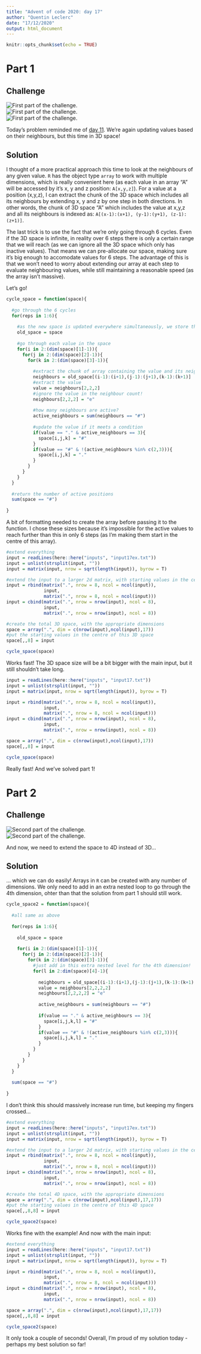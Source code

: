 ```yaml
---
title: "Advent of code 2020: day 17"
author: "Quentin Leclerc"
date: "17/12/2020"
output: html_document
---
```


```r
knitr::opts_chunk$set(echo = TRUE)
```

# Part 1

## Challenge

![First part of the challenge.](../img/day17a1.jpg)\
![First part of the challenge.](../img/day17a2.jpg)\
![First part of the challenge.](../img/day17a3.jpg)\

Today's problem reminded me of
[day 11](https://htmlpreview.github.io/?https://github.com/qleclerc/adventofcode20/blob/master/reports/day11.html).
We're again updating values based on their neighbours, but this time in 3D space! 

## Solution

I thought of a more practical approach this time to look at the neighbours of
any given value. `R` has the object type `array` to work with multiple
dimensions, which is really convenient here (as each value in an array "A" will
be accessed by it's x, y and z position: `A[x,y,z]`). For a value at a position
(x,y,z), I can extract the chunk of the 3D space which includes all its
neighbours by extending x, y and z by one step in both directions. In other
words, the chunk of 3D space "A"  which includes the value at x,y,z and all its 
neighbours is indexed as: `A[(x-1):(x+1), (y-1):(y+1), (z-1):(z+1)]`.

The last trick is to use the fact that we're only going through 6 cycles. Even
if the 3D space is infinite, in reality over 6 steps there is only a certain
range that we will reach (as we can ignore all the 3D space which only has inactive
values). That means we can pre-allocate our space, making sure it's big enough
to accomodate values for 6 steps. The advantage of this is that we won't need
to worry about extending our array at each step to evaluate neighbouring values,
while still maintaining a reasonable speed (as the array isn't massive).

Let's go!

```r

cycle_space = function(space){
  
  #go through the 6 cycles
  for(reps in 1:6){
    
    #as the new space is updated everywhere simultaneously, we store the old space
    old_space = space
    
    #go through each value in the space
    for(i in 2:(dim(space)[1]-1)){
      for(j in 2:(dim(space)[2]-1)){
        for(k in 2:(dim(space)[3]-1)){
          
          #extract the chunk of array containing the value and its neighbours
          neighbours = old_space[(i-1):(i+1),(j-1):(j+1),(k-1):(k+1)]
          #extract the value
          value = neighbours[2,2,2]
          #ignore the value in the neighbour count!
          neighbours[2,2,2] = "e"
          
          #how many neighbours are active?
          active_neighbours = sum(neighbours == "#")
          
          #update the value if it meets a condition
          if(value == "." & active_neighbours == 3){
            space[i,j,k] = "#"
          }
          if(value == "#" & !(active_neighbours %in% c(2,3))){
            space[i,j,k] = "."
          }
        }
      }
    }
  }
  
  #return the number of active positions
  sum(space == "#")
  
}

```

A bit of formatting needed to create the array before passing it to the function.
I chose these sizes because it's impossible for the active values to reach
further than this in only 6 steps (as I'm making them start in the centre of
this array).

```r

#extend everything
input = readLines(here::here("inputs", "input17ex.txt"))
input = unlist(strsplit(input, ""))
input = matrix(input, nrow = sqrt(length(input)), byrow = T)

#extend the input to a larger 2d matrix, with starting values in the centre
input = rbind(matrix(".", nrow = 8, ncol = ncol(input)),
              input,
              matrix(".", nrow = 8, ncol = ncol(input)))
input = cbind(matrix(".", nrow = nrow(input), ncol = 8),
              input,
              matrix(".", nrow = nrow(input), ncol = 8))

#create the total 3D space, with the appropriate dimensions
space = array(".", dim = c(nrow(input),ncol(input),17))
#put the starting values in the centre of this 3D space
space[,,8] = input

cycle_space(space)

```

Works fast! The 3D space size will be a bit bigger with the main input, but it still
shouldn't take long.

```r

input = readLines(here::here("inputs", "input17.txt"))
input = unlist(strsplit(input, ""))
input = matrix(input, nrow = sqrt(length(input)), byrow = T)

input = rbind(matrix(".", nrow = 8, ncol = ncol(input)),
              input,
              matrix(".", nrow = 8, ncol = ncol(input)))
input = cbind(matrix(".", nrow = nrow(input), ncol = 8),
              input,
              matrix(".", nrow = nrow(input), ncol = 8))

space = array(".", dim = c(nrow(input),ncol(input),17))
space[,,8] = input

cycle_space(space)


```

Really fast! And we've solved part 1!





# Part 2

## Challenge

![Second part of the challenge.](../img/day17b1.jpg)\
![Second part of the challenge.](../img/day17b2.jpg)\

And now, we need to extend the space to 4D instead of 3D...

## Solution

... which we can do easily! Arrays in `R` can be created with any number of
dimensions. We only need to add in an extra nested loop to go through the 4th
dimension, ohter than that the solution from part 1 should still work.

```r

cycle_space2 = function(space){
  
  #all same as above
  
  for(reps in 1:6){
    
    old_space = space
    
    for(i in 2:(dim(space)[1]-1)){
      for(j in 2:(dim(space)[2]-1)){
        for(k in 2:(dim(space)[3]-1)){
          #just add in this extra nested level for the 4th dimension!
          for(l in 2:dim(space)[4]-1){
            
            neighbours = old_space[(i-1):(i+1),(j-1):(j+1),(k-1):(k+1),(l-1):(l+1)]
            value = neighbours[2,2,2,2]
            neighbours[2,2,2,2] = "e"
            
            active_neighbours = sum(neighbours == "#")
            
            if(value == "." & active_neighbours == 3){
              space[i,j,k,l] = "#"
            }
            if(value == "#" & !(active_neighbours %in% c(2,3))){
              space[i,j,k,l] = "."
            }
          }
        }
      }
    }
  }
  
  sum(space == "#")
  
}


```

I don't think this should massively increase run time, but keeping my fingers
crossed...

```r

#extend everything
input = readLines(here::here("inputs", "input17ex.txt"))
input = unlist(strsplit(input, ""))
input = matrix(input, nrow = sqrt(length(input)), byrow = T)

#extend the input to a larger 2d matrix, with starting values in the centre
input = rbind(matrix(".", nrow = 8, ncol = ncol(input)),
              input,
              matrix(".", nrow = 8, ncol = ncol(input)))
input = cbind(matrix(".", nrow = nrow(input), ncol = 8),
              input,
              matrix(".", nrow = nrow(input), ncol = 8))

#create the total 4D space, with the appropriate dimensions
space = array(".", dim = c(nrow(input),ncol(input),17,17))
#put the starting values in the centre of this 4D space
space[,,8,8] = input

cycle_space2(space)

```

Works fine with the example! And now with the main input:

```r

#extend everything
input = readLines(here::here("inputs", "input17.txt"))
input = unlist(strsplit(input, ""))
input = matrix(input, nrow = sqrt(length(input)), byrow = T)

input = rbind(matrix(".", nrow = 8, ncol = ncol(input)),
              input,
              matrix(".", nrow = 8, ncol = ncol(input)))
input = cbind(matrix(".", nrow = nrow(input), ncol = 8),
              input,
              matrix(".", nrow = nrow(input), ncol = 8))

space = array(".", dim = c(nrow(input),ncol(input),17,17))
space[,,8,8] = input

cycle_space2(space)


```

It only took a couple of seconds! Overall, I'm proud of my solution today - 
perhaps my best solution so far!
